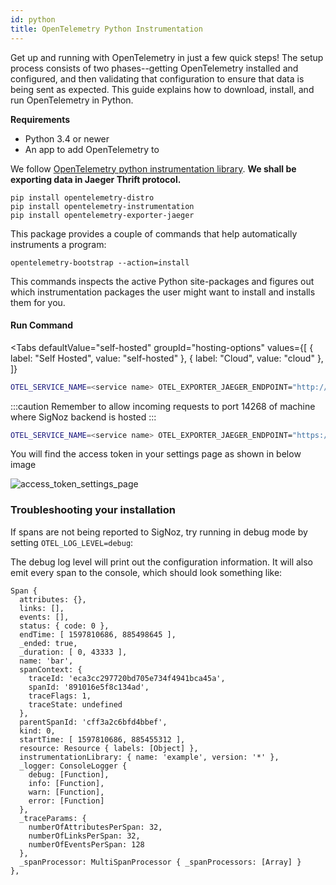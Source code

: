 ```yaml
---
id: python
title: OpenTelemetry Python Instrumentation
---
```



Get up and running with OpenTelemetry in just a few quick steps! The setup process consists of two phases--getting OpenTelemetry installed and configured, and then validating that configuration to ensure that data is being sent as expected. This guide explains how to download, install, and run OpenTelemetry in Python.

**Requirements**

- Python 3.4 or newer
- An app to add OpenTelemetry to

We follow [OpenTelemetry python instrumentation library](https://github.com/open-telemetry/opentelemetry-python/tree/master/opentelemetry-instrumentation). **We shall be exporting data in Jaeger Thrift protocol.**

```console
pip install opentelemetry-distro
pip install opentelemetry-instrumentation
pip install opentelemetry-exporter-jaeger
```

This package provides a couple of commands that help automatically instruments a program:

```console
opentelemetry-bootstrap --action=install
```

This commands inspects the active Python site-packages and figures out which instrumentation packages the user might want to install and installs them for you.

#### Run Command

<Tabs
  defaultValue="self-hosted"
  groupId="hosting-options"
  values={[
    { label: "Self Hosted", value: "self-hosted" },
    { label: "Cloud", value: "cloud" },
  ]}
>
  <TabItem value="self-hosted">

```bash
OTEL_SERVICE_NAME=<service name> OTEL_EXPORTER_JAEGER_ENDPOINT="http://<IP of SigNoz Backend>:14268/api/traces"  opentelemetry-instrument -e jaeger <your run command>
```
:::caution
Remember to allow incoming requests to port 14268 of machine where SigNoz backend is hosted
:::

</TabItem>
  <TabItem value="cloud">

```bash
OTEL_SERVICE_NAME=<service name> OTEL_EXPORTER_JAEGER_ENDPOINT="https://ingest.signoz.io:14268/api/traces" LS_ACCESS_TOKEN=<access_token> opentelemetry-instrument -e jaeger <your run command>
```

You will find the access token in your settings page as shown in below image

![access_token_settings_page](../../static/img/access_token_settings_page.png)
</TabItem>

</Tabs>



### Troubleshooting your installation

If spans are not being reported to SigNoz, try running in debug mode by setting `OTEL_LOG_LEVEL=debug`:


The debug log level will print out the configuration information. It will also emit every span to the console, which should look something like:

```
Span {
  attributes: {},
  links: [],
  events: [],
  status: { code: 0 },
  endTime: [ 1597810686, 885498645 ],
  _ended: true,
  _duration: [ 0, 43333 ],
  name: 'bar',
  spanContext: {
    traceId: 'eca3cc297720bd705e734f4941bca45a',
    spanId: '891016e5f8c134ad',
    traceFlags: 1,
    traceState: undefined
  },
  parentSpanId: 'cff3a2c6bfd4bbef',
  kind: 0,
  startTime: [ 1597810686, 885455312 ],
  resource: Resource { labels: [Object] },
  instrumentationLibrary: { name: 'example', version: '*' },
  _logger: ConsoleLogger {
    debug: [Function],
    info: [Function],
    warn: [Function],
    error: [Function]
  },
  _traceParams: {
    numberOfAttributesPerSpan: 32,
    numberOfLinksPerSpan: 32,
    numberOfEventsPerSpan: 128
  },
  _spanProcessor: MultiSpanProcessor { _spanProcessors: [Array] }
},
```
